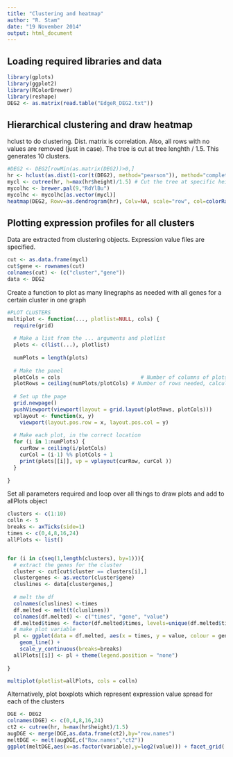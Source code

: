 ```yaml
---
title: "Clustering and heatmap"
author: "R. Stam"
date: "19 November 2014"
output: html_document
---
```

Loading required libraries and data
------------------------------
```r
library(gplots) 
library(ggplot2)
library(RColorBrewer)
library(reshape)
DEG2 <- as.matrix(read.table("EdgeR_DEG2.txt"))

```

Hierarchical clustering and draw heatmap
------------------------------
hclust to do clustering. Dist. matrix is correlation.
Also, all rows with no values are removed (just in case).
The tree is cut at tree lenghth / 1.5. This generates 10 clusters.
```r
#DEG2 <- DEG2[rowMin(as.matrix(DEG2))>0,]
hr <- hclust(as.dist(1-cor(t(DEG2), method="pearson")), method="complete") # Cluster rows by Pearson correlation.
mycl <- cutree(hr, h=max(hr$height)/1.5) # Cut the tree at specific height and color the corresponding clusters in the heatmap color bar.
mycolhc <- brewer.pal(9,"RdYlBu")
mycolhc <- mycolhc[as.vector(mycl)]
heatmap(DEG2, Rowv=as.dendrogram(hr), Colv=NA, scale="row", col=colorRampPalette(brewer.pal(9,"Blues"))(100), RowSideColors=mycolhc) 

```


Plotting expression profiles for all clusters
--------------------------
Data are extracted from clustering objects.
Expression value files are specified.


```r
cut <- as.data.frame(mycl)
cut$gene <- rownames(cut)
colnames(cut) <- (c("cluster","gene"))
data <- DEG2
```

Create a function to plot as many linegraphs as needed with all genes for a certain cluster in one graph

```r
#PLOT CLUSTERS
multiplot <- function(..., plotlist=NULL, cols) {
  require(grid)
  
  # Make a list from the ... arguments and plotlist
  plots <- c(list(...), plotlist)
  
  numPlots = length(plots)
  
  # Make the panel
  plotCols = cols                          # Number of columns of plots
  plotRows = ceiling(numPlots/plotCols) # Number of rows needed, calculated from # of cols
  
  # Set up the page
  grid.newpage()
  pushViewport(viewport(layout = grid.layout(plotRows, plotCols)))
  vplayout <- function(x, y)
    viewport(layout.pos.row = x, layout.pos.col = y)
  
  # Make each plot, in the correct location
  for (i in 1:numPlots) {
    curRow = ceiling(i/plotCols)
    curCol = (i-1) %% plotCols + 1
    print(plots[[i]], vp = vplayout(curRow, curCol ))
  }
  
}

```

Set all parameters required and loop over all things to draw plots and add to allPlots object
```r

clusters <- c(1:10)
colln <- 5
breaks <- axTicks(side=1)
times <- c(0,4,8,16,24)
allPlots <- list()


for (i in c(seq(1,length(clusters), by=1))){
  # extract the genes for the cluster
  cluster <- cut[cut$cluster == clusters[i],]
  clustergenes <- as.vector(cluster$gene)
  cluslines <- data[clustergenes,]
  
  # melt the df
  colnames(cluslines) <-times
  df.melted <- melt(t(cluslines))
  colnames(df.melted) <- c("times", "gene", "value")
  df.melted$times <- factor(df.melted$times, levels=unique(df.melted$times))
  # make plot variable
  pl <- ggplot(data = df.melted, aes(x = times, y = value, colour = gene, group = gene)) +
    geom_line() +
    scale_y_continuous(breaks=breaks)
  allPlots[[i]] <- pl + theme(legend.position = "none")
         
}

multiplot(plotlist=allPlots, cols = colln)
```

Alternatively, plot boxplots which represent expression value spread for each of the clusters
```r
DGE <- DEG2
colnames(DGE) <- c(0,4,8,16,24)
ct2 <- cutree(hr, h=max(hr$height)/1.5)
augDGE <- merge(DGE,as.data.frame(ct2),by="row.names")
meltDGE <- melt(augDGE,c("Row.names","ct2"))
ggplot(meltDGE,aes(x=as.factor(variable),y=log2(value))) + facet_grid(.~ct2) + geom_boxplot()
```

